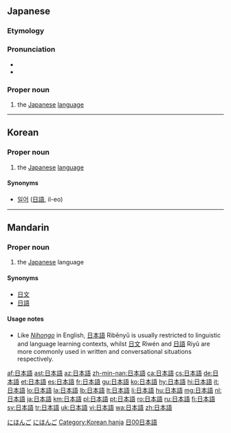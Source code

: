 ==Japanese==
{{kanji readings tab|日|にち|本|ほん|語|ご|sort=にほんご}}

===Etymology===
{{suffix|日本|語|lang=ja|t2=language|t1=にほん, ''Nihon'', Japan|sort=にほんご}}

===Pronunciation===
* {{IPA|lang=ja|/ni.ho.ɴ.go/|[nihõ̞ŋgo̞]|[nihõ̞ŋŋo̞]}}
* {{audio|Ja-nihongo.ogg|Audio}}

===Proper noun===
{{ja-pos|k|proper|hira=にほんご|rom=nihongo}}

# the [[Japanese]] [[language]]

[[Category:1000 Japanese basic words|にほんご]]
[[Category:ja:Languages|にほんご]]

----

==Korean==

===Proper noun===
{{ko-pos|proper noun|hangeul=일본어|rv=ilbon-eo|hidx=ㅇ일본어}}

# the [[Japanese]] [[language]]

====Synonyms====
* [[일어]] ([[日語]], il-eo)

[[Category:Korean hanja]]

----

==Mandarin==
{{Hani-forms|[[日本语]]|[[日本]][[語]]}}

===Proper noun===
{{cmn-proper noun|t|pin=Rìběnyǔ|pint=ri4ben3yu3|tra=日本語|sim=日本语|rs=日00}}

# the [[Japanese]] language

====Synonyms====
* [[日文]]
* [[日語]]

====Usage notes====
* Like ''[[Nihongo]]'' in English, [[日本語]] Rìběnyǔ is usually restricted to linguistic and language learning contexts, whilst [[日文]] Rìwén and [[日語]] Riyǔ are more commonly used in written and conversational situations respectively.

[[Category:cmn:Languages in traditional script|日00日本語]]

[[af:日本語]]
[[ast:日本語]]
[[az:日本語]]
[[zh-min-nan:日本語]]
[[ca:日本語]]
[[cs:日本語]]
[[de:日本語]]
[[et:日本語]]
[[es:日本語]]
[[fr:日本語]]
[[gu:日本語]]
[[ko:日本語]]
[[hy:日本語]]
[[hi:日本語]]
[[it:日本語]]
[[lo:日本語]]
[[la:日本語]]
[[lb:日本語]]
[[lt:日本語]]
[[li:日本語]]
[[hu:日本語]]
[[mg:日本語]]
[[nl:日本語]]
[[ja:日本語]]
[[km:日本語]]
[[pl:日本語]]
[[pt:日本語]]
[[ro:日本語]]
[[ru:日本語]]
[[fi:日本語]]
[[sv:日本語]]
[[tr:日本語]]
[[uk:日本語]]
[[vi:日本語]]
[[wa:日本語]]
[[zh:日本語]]